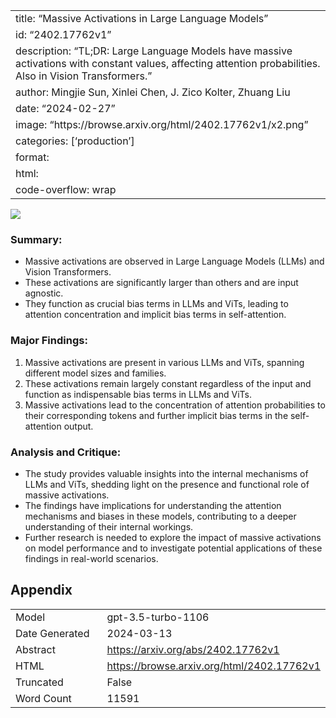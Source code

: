 
---
title: "Massive Activations in Large Language Models"
id: "2402.17762v1"
description: "TL;DR: Large Language Models have massive activations with constant values, affecting attention probabilities. Also in Vision Transformers."
author: Mingjie Sun, Xinlei Chen, J. Zico Kolter, Zhuang Liu
date: "2024-02-27"
image: "https://browse.arxiv.org/html/2402.17762v1/x2.png"
categories: ['production']
format:
  html:
    code-overflow: wrap
---

![](https://browse.arxiv.org/html/2402.17762v1/x2.png)

### Summary:
- Massive activations are observed in Large Language Models (LLMs) and Vision Transformers.
- These activations are significantly larger than others and are input agnostic.
- They function as crucial bias terms in LLMs and ViTs, leading to attention concentration and implicit bias terms in self-attention.

### Major Findings:
1. Massive activations are present in various LLMs and ViTs, spanning different model sizes and families.
2. These activations remain largely constant regardless of the input and function as indispensable bias terms in LLMs and ViTs.
3. Massive activations lead to the concentration of attention probabilities to their corresponding tokens and further implicit bias terms in the self-attention output.

### Analysis and Critique:
- The study provides valuable insights into the internal mechanisms of LLMs and ViTs, shedding light on the presence and functional role of massive activations.
- The findings have implications for understanding the attention mechanisms and biases in these models, contributing to a deeper understanding of their internal workings.
- Further research is needed to explore the impact of massive activations on model performance and to investigate potential applications of these findings in real-world scenarios.

## Appendix

|          |          |
|----------|----------|
| Model     | gpt-3.5-turbo-1106       |
| Date Generated     | 2024-03-13       |
| Abstract | [https://arxiv.org/abs/2402.17762v1](https://arxiv.org/abs/2402.17762v1)        |
| HTML     | [https://browse.arxiv.org/html/2402.17762v1](https://browse.arxiv.org/html/2402.17762v1)       |
| Truncated       | False       |
| Word Count       | 11591       |